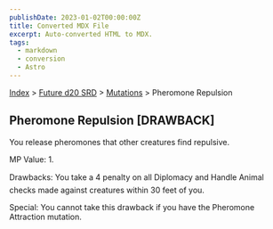 ```yaml
---
publishDate: 2023-01-02T00:00:00Z
title: Converted MDX File
excerpt: Auto-converted HTML to MDX.
tags:
  - markdown
  - conversion
  - Astro
---
```


[Index](-index) > [Future d20 SRD](future-d20-srd-index) > [Mutations](future-d20-srd-mutations-index) > Pheromone Repulsion

## Pheromone Repulsion [DRAWBACK]

You release pheromones that other creatures find repulsive.

MP Value: 1.

Drawbacks: You take a 4 penalty on all Diplomacy and Handle Animal checks made against creatures within 30 feet of you.

Special: You cannot take this drawback if you have the Pheromone Attraction mutation.
